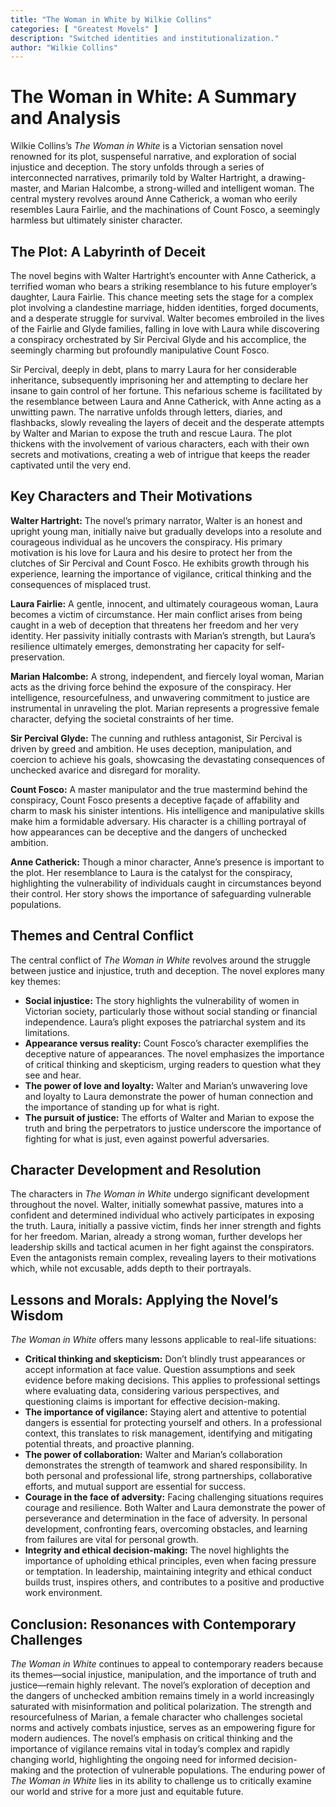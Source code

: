 ```yaml
---
title: "The Woman in White by Wilkie Collins"
categories: [ "Greatest Movels" ]
description: "Switched identities and institutionalization."
author: "Wilkie Collins"
---
```

# The Woman in White: A Summary and Analysis

Wilkie Collins's *The Woman in White* is a Victorian sensation novel renowned for its plot, suspenseful narrative, and exploration of social injustice and deception. The story unfolds through a series of interconnected narratives, primarily told by Walter Hartright, a drawing-master, and Marian Halcombe, a strong-willed and intelligent woman.  The central mystery revolves around Anne Catherick, a woman who eerily resembles Laura Fairlie, and the machinations of Count Fosco, a seemingly harmless but ultimately sinister character.

## The Plot: A Labyrinth of Deceit

The novel begins with Walter Hartright's encounter with Anne Catherick, a terrified woman who bears a striking resemblance to his future employer's daughter, Laura Fairlie.  This chance meeting sets the stage for a complex plot involving a clandestine marriage, hidden identities, forged documents, and a desperate struggle for survival.  Walter becomes embroiled in the lives of the Fairlie and Glyde families, falling in love with Laura while discovering a conspiracy orchestrated by Sir Percival Glyde and his accomplice, the seemingly charming but profoundly manipulative Count Fosco.

Sir Percival, deeply in debt, plans to marry Laura for her considerable inheritance, subsequently imprisoning her and attempting to declare her insane to gain control of her fortune.  This nefarious scheme is facilitated by the resemblance between Laura and Anne Catherick, with Anne acting as a unwitting pawn.  The narrative unfolds through letters, diaries, and flashbacks, slowly revealing the layers of deceit and the desperate attempts by Walter and Marian to expose the truth and rescue Laura.  The plot thickens with the involvement of various characters, each with their own secrets and motivations, creating a web of intrigue that keeps the reader captivated until the very end.

## Key Characters and Their Motivations

**Walter Hartright:** The novel's primary narrator, Walter is an honest and upright young man, initially naive but gradually develops into a resolute and courageous individual as he uncovers the conspiracy.  His primary motivation is his love for Laura and his desire to protect her from the clutches of Sir Percival and Count Fosco.  He exhibits growth through his experience, learning the importance of vigilance, critical thinking and the consequences of misplaced trust.

**Laura Fairlie:**  A gentle, innocent, and ultimately courageous woman, Laura becomes a victim of circumstance. Her main conflict arises from being caught in a web of deception that threatens her freedom and her very identity.  Her passivity initially contrasts with Marian's strength, but Laura's resilience ultimately emerges, demonstrating her capacity for self-preservation.

**Marian Halcombe:**  A strong, independent, and fiercely loyal woman, Marian acts as the driving force behind the exposure of the conspiracy.  Her intelligence, resourcefulness, and unwavering commitment to justice are instrumental in unraveling the plot. Marian represents a progressive female character, defying the societal constraints of her time.

**Sir Percival Glyde:** The cunning and ruthless antagonist, Sir Percival is driven by greed and ambition. He uses deception, manipulation, and coercion to achieve his goals, showcasing the devastating consequences of unchecked avarice and disregard for morality.

**Count Fosco:**  A master manipulator and the true mastermind behind the conspiracy, Count Fosco presents a deceptive façade of affability and charm to mask his sinister intentions. His intelligence and manipulative skills make him a formidable adversary. His character is a chilling portrayal of how appearances can be deceptive and the dangers of unchecked ambition.

**Anne Catherick:** Though a minor character, Anne's presence is important to the plot. Her resemblance to Laura is the catalyst for the conspiracy, highlighting the vulnerability of individuals caught in circumstances beyond their control. Her story shows the importance of safeguarding vulnerable populations.

## Themes and Central Conflict

The central conflict of *The Woman in White* revolves around the struggle between justice and injustice, truth and deception.  The novel explores many key themes:

* **Social injustice:** The story highlights the vulnerability of women in Victorian society, particularly those without social standing or financial independence. Laura's plight exposes the patriarchal system and its limitations.
* **Appearance versus reality:**  Count Fosco's character exemplifies the deceptive nature of appearances.  The novel emphasizes the importance of critical thinking and skepticism, urging readers to question what they see and hear.
* **The power of love and loyalty:** Walter and Marian's unwavering love and loyalty to Laura demonstrate the power of human connection and the importance of standing up for what is right.
* **The pursuit of justice:** The efforts of Walter and Marian to expose the truth and bring the perpetrators to justice underscore the importance of fighting for what is just, even against powerful adversaries.

## Character Development and Resolution

The characters in *The Woman in White* undergo significant development throughout the novel.  Walter, initially somewhat passive, matures into a confident and determined individual who actively participates in exposing the truth. Laura, initially a passive victim, finds her inner strength and fights for her freedom.  Marian, already a strong woman, further develops her leadership skills and tactical acumen in her fight against the conspirators.  Even the antagonists remain complex, revealing layers to their motivations which, while not excusable, adds depth to their portrayals.


## Lessons and Morals: Applying the Novel's Wisdom

*The Woman in White* offers many lessons applicable to real-life situations:

* **Critical thinking and skepticism:** Don't blindly trust appearances or accept information at face value. Question assumptions and seek evidence before making decisions. This applies to professional settings where evaluating data, considering various perspectives, and questioning claims is important for effective decision-making.
* **The importance of vigilance:** Staying alert and attentive to potential dangers is essential for protecting yourself and others.  In a professional context, this translates to risk management, identifying and mitigating potential threats, and proactive planning.
* **The power of collaboration:**  Walter and Marian's collaboration demonstrates the strength of teamwork and shared responsibility. In both personal and professional life, strong partnerships, collaborative efforts, and mutual support are essential for success.
* **Courage in the face of adversity:** Facing challenging situations requires courage and resilience.  Both Walter and Laura demonstrate the power of perseverance and determination in the face of adversity.  In personal development, confronting fears, overcoming obstacles, and learning from failures are vital for personal growth.
* **Integrity and ethical decision-making:** The novel highlights the importance of upholding ethical principles, even when facing pressure or temptation.  In leadership, maintaining integrity and ethical conduct builds trust, inspires others, and contributes to a positive and productive work environment.

## Conclusion: Resonances with Contemporary Challenges

*The Woman in White* continues to appeal to contemporary readers because its themes—social injustice, manipulation, and the importance of truth and justice—remain highly relevant. The novel's exploration of deception and the dangers of unchecked ambition remains timely in a world increasingly saturated with misinformation and political polarization. The strength and resourcefulness of Marian, a female character who challenges societal norms and actively combats injustice, serves as an empowering figure for modern audiences.  The novel's emphasis on critical thinking and the importance of vigilance remains vital in today's complex and rapidly changing world, highlighting the ongoing need for informed decision-making and the protection of vulnerable populations.  The enduring power of *The Woman in White* lies in its ability to challenge us to critically examine our world and strive for a more just and equitable future.

